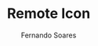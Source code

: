 ---
title: Remote Icon
author: Fernando Soares
description: iOS Remote Icon.
isDraft: false
tags: ["UI"]
publishDate: "2024-09-26 17:41"
cover: /public/uploads/images/portfolio/labs/remote-icon.webp
type: iOS Icon
---